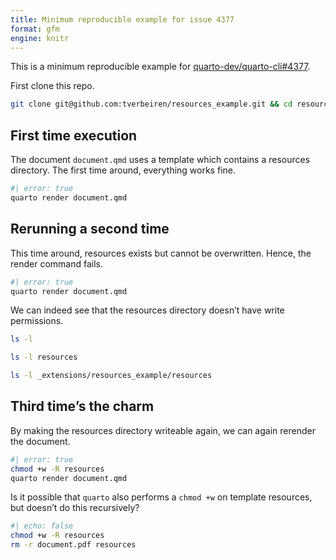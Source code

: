 ```yaml
---
title: Minimum reproducible example for issue 4377
format: gfm
engine: knitr
---
```


This is a minimum reproducible example for [quarto-dev/quarto-cli#4377](https://github.com/quarto-dev/quarto-cli/issues/4377).

First clone this repo.

```sh
git clone git@github.com:tverbeiren/resources_example.git && cd resources_example
```

## First time execution

The document `document.qmd` uses a template which contains a resources directory.
The first time around, everything works fine.

```bash
#| error: true
quarto render document.qmd
```

## Rerunning a second time

This time around, resources exists but cannot be overwritten. Hence, the render command fails.

```bash
#| error: true
quarto render document.qmd
```

We can indeed see that the resources directory doesn't have write permissions.

```bash
ls -l
```

```bash
ls -l resources
```

```bash
ls -l _extensions/resources_example/resources
```


## Third time's the charm

By making the resources directory writeable again, we can again rerender the document.

```bash
#| error: true
chmod +w -R resources
quarto render document.qmd
```

Is it possible that `quarto` also performs a `chmod +w` on template resources, but doesn't do this recursively?

```bash
#| echo: false
chmod +w -R resources
rm -r document.pdf resources
```